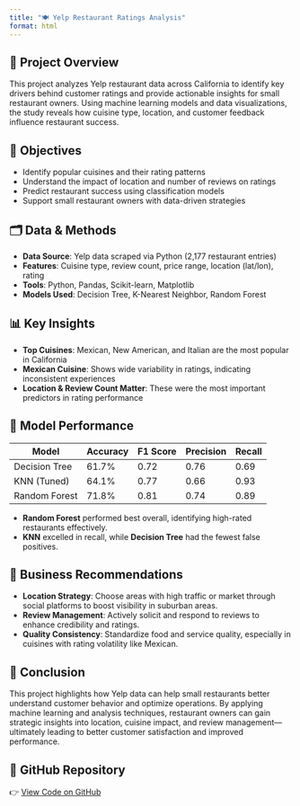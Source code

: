 ```yaml
---
title: "🍽️ Yelp Restaurant Ratings Analysis"
format: html
---
```


## 📌 Project Overview

This project analyzes Yelp restaurant data across California to identify key drivers behind customer ratings and provide actionable insights for small restaurant owners. Using machine learning models and data visualizations, the study reveals how cuisine type, location, and customer feedback influence restaurant success.


## 🎯 Objectives

- Identify popular cuisines and their rating patterns
- Understand the impact of location and number of reviews on ratings
- Predict restaurant success using classification models
- Support small restaurant owners with data-driven strategies


## 🗂️ Data & Methods

- **Data Source**: Yelp data scraped via Python (2,177 restaurant entries)
- **Features**: Cuisine type, review count, price range, location (lat/lon), rating
- **Tools**: Python, Pandas, Scikit-learn, Matplotlib
- **Models Used**: Decision Tree, K-Nearest Neighbor, Random Forest


## 📊 Key Insights

- **Top Cuisines**: Mexican, New American, and Italian are the most popular in California
- **Mexican Cuisine**: Shows wide variability in ratings, indicating inconsistent experiences
- **Location & Review Count Matter**: These were the most important predictors in rating performance


## 🤖 Model Performance

| Model             | Accuracy | F1 Score | Precision | Recall |
|------------------|----------|----------|-----------|--------|
| Decision Tree     | 61.7%    | 0.72     | 0.76      | 0.69   |
| KNN (Tuned)       | 64.1%    | 0.77     | 0.66      | 0.93   |
| Random Forest     | 71.8%    | 0.81     | 0.74      | 0.89   |

- **Random Forest** performed best overall, identifying high-rated restaurants effectively.
- **KNN** excelled in recall, while **Decision Tree** had the fewest false positives.


## 💼 Business Recommendations

- **Location Strategy**: Choose areas with high traffic or market through social platforms to boost visibility in suburban areas.
- **Review Management**: Actively solicit and respond to reviews to enhance credibility and ratings.
- **Quality Consistency**: Standardize food and service quality, especially in cuisines with rating volatility like Mexican.

## 🧾 Conclusion

This project highlights how Yelp data can help small restaurants better understand customer behavior and optimize operations. By applying machine learning and analysis techniques, restaurant owners can gain strategic insights into location, cuisine impact, and review management—ultimately leading to better customer satisfaction and improved performance.

## 📎 GitHub Repository

👉 [View Code on GitHub](https://github.com/your-username/yelp-restaurant-analysis)
